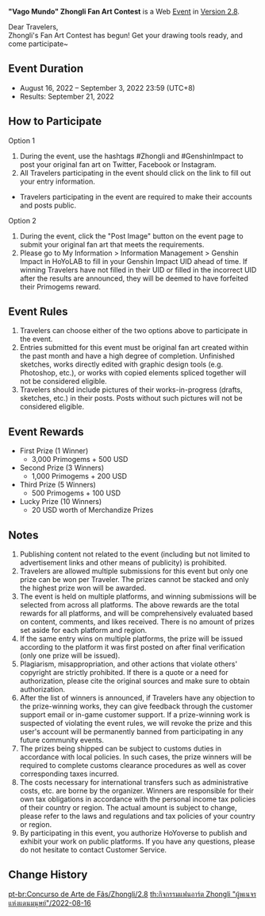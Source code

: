 {{Event
|name              = "Vago Mundo" Zhongli Fan Art Contest 2022-08-16
|image             = Vago Mundo Zhongli Fan Art Contest 2022-08-16.png
|type              = Web
|type2             = Submission
|time_known        = yes
|time_start        = 2022-08-16 12:00:00
|time_start_offset = GMT+8
|time_end          = 2022-09-03 23:59:59
|time_end_offset   = GMT+8
|link              = https://www.hoyolab.com/contribution/173
}}
'''"Vago Mundo" Zhongli Fan Art Contest''' is a Web [[Event]] in [[Version 2.8]].

Dear Travelers,<br />
Zhongli's Fan Art Contest has begun! Get your drawing tools ready, and come participate~

==Event Duration==
* August 16, 2022 – September 3, 2022 23:59 (UTC+8)
* Results: September 21, 2022

==How to Participate==
;Option 1
# During the event, use the hashtags #Zhongli and #GenshinImpact to post your original fan art on Twitter, Facebook or Instagram.
# All Travelers participating in the event should click on the link to fill out your entry information.
*Travelers participating in the event are required to make their accounts and posts public.

;Option 2
# During the event, click the "Post Image" button on the event page to submit your original fan art that meets the requirements.
# Please go to My Information > Information Management > Genshin Impact in HoYoLAB to fill in your Genshin Impact UID ahead of time. If winning Travelers have not filled in their UID or filled in the incorrect UID after the results are announced, they will be deemed to have forfeited their Primogems reward.

==Event Rules==
# Travelers can choose either of the two options above to participate in the event.
# Entries submitted for this event must be original fan art created within the past month and have a high degree of completion. Unfinished sketches, works directly edited with graphic design tools (e.g. Photoshop, etc.), or works with copied elements spliced together will not be considered eligible.
# Travelers should include pictures of their works-in-progress (drafts, sketches, etc.) in their posts. Posts without such pictures will not be considered eligible.

==Event Rewards==
* First Prize (1 Winner)
** 3,000 Primogems + 500 USD
* Second Prize (3 Winners)
** 1,000 Primogems + 200 USD
* Third Prize (5 Winners)
** 500 Primogems + 100 USD
* Lucky Prize (10 Winners)
** 20 USD worth of Merchandize Prizes

==Notes==
# Publishing content not related to the event (including but not limited to advertisement links and other means of publicity) is prohibited.
# Travelers are allowed multiple submissions for this event but only one prize can be won per Traveler. The prizes cannot be stacked and only the highest prize won will be awarded.
# The event is held on multiple platforms, and winning submissions will be selected from across all platforms. The above rewards are the total rewards for all platforms, and will be comprehensively evaluated based on content, comments, and likes received. There is no amount of prizes set aside for each platform and region.
# If the same entry wins on multiple platforms, the prize will be issued according to the platform it was first posted on after final verification (only one prize will be issued).
# Plagiarism, misappropriation, and other actions that violate others' copyright are strictly prohibited. If there is a quote or a need for authorization, please cite the original sources and make sure to obtain authorization.
# After the list of winners is announced, if Travelers have any objection to the prize-winning works, they can give feedback through the customer support email or in-game customer support. If a prize-winning work is suspected of violating the event rules, we will revoke the prize and this user's account will be permanently banned from participating in any future community events.
# The prizes being shipped can be subject to customs duties in accordance with local policies. In such cases, the prize winners will be required to complete customs clearance procedures as well as cover corresponding taxes incurred.
# The costs necessary for international transfers such as administrative costs, etc. are borne by the organizer. Winners are responsible for their own tax obligations in accordance with the personal income tax policies of their country or region. The actual amount is subject to change, please refer to the laws and regulations and tax policies of your country or region.
# By participating in this event, you authorize HoYoverse to publish and exhibit your work on public platforms. If you have any questions, please do not hesitate to contact Customer Service.

==Change History==
{{Change History|2.8}}

[[pt-br:Concurso de Arte de Fãs/Zhongli/2.8]]
[[th:กิจกรรมแฟนอาร์ต Zhongli "ผู้พเนจรแห่งแดนมนุษย์"/2022-08-16]]